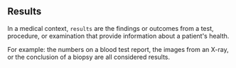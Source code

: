 ## Results
In a medical context, `results` are the findings or outcomes from a test, procedure, or examination that provide information about a patient's health.

For example: the numbers on a blood test report, the images from an X-ray, or the conclusion of a biopsy are all considered results.
